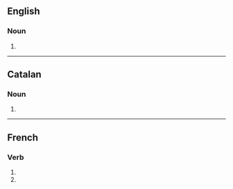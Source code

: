 ==English==

===Noun===
{{head|en|noun form}}

# {{plural of|en|incision}}

----

==Catalan==

===Noun===
{{head|ca|noun form}}

# {{plural of|ca|incisió}}

----

==French==

===Verb===
{{head|fr|verb form}}

# {{inflection of|fr|inciser||1|p|impf|indc}}
# {{inflection of|fr|inciser||1|p|pres|subj}}